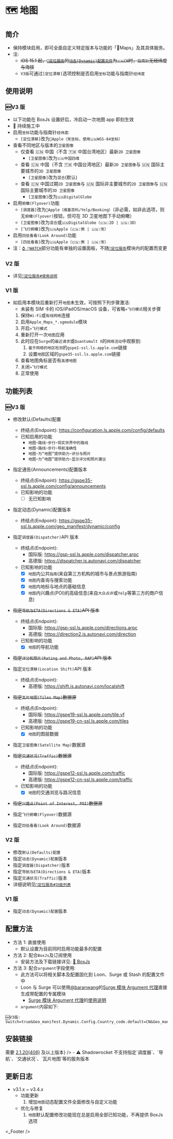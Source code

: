 
# 🗺 地图

## 简介

- 保持模块启用，即可全面自定义特定版本与功能的「Maps」及其具体服务。
- 注:
  - ~~iOS 15.1 起，[`📍定位服务`](./📍-定位服务)的[`动态(Dynamic)配置文件`](./📍-定位服务#动态dynamic配置文件)为`🇨🇳CN`时，`指南针`无经纬度与海拔~~
  - `V3版`可通过`[定位漂移]`选项控制是否启用`坐标`功能与指南针`经纬度`

## 使用说明

### 🆕V3 版

- 以下功能在 BoxJs 设置好后，冷启动一次地图 app 即刻生效
- 🚧 持续施工中
- 启用`坐标`功能与指南针`经纬度`:
  - `[定位漂移]`改为`Apple（🈶️坐标，使用🇺🇳WGS-84坐标）`
- 查看不同地区与版本的`卫星图像`
  - 仅查看 🇨🇳 中国（不含 🇹🇼 中国台湾地区）最新`2D 卫星图像`
    - `[卫星图像]`改为`🇨🇳中国四维`
  - 查看 🇨🇳 中国（不含 🇹🇼 中国台湾地区）最新`2D 卫星图像`与 🇺🇳 国际主要城市的`3D 卫星图像`
    - `[卫星图像]`改为`混合`(默认)
  - 查看 🇨🇳 中国过期`2D 卫星图像`与 🇺🇳 国际非主要城市的`2D 卫星图像`与 🇺🇳 国际主要城市的`3D 卫星图像`
    - `[卫星图像]`改为`🇺🇳DigitalGlobe`
- 启用`俯瞰(Flyover)`功能
  - `[调度器]`改为`Apple（维基百科/Yelp/Booking）`（非必需，如非此选项，则无`俯瞰(Flyover)`按钮，但可在 3D 卫星地图下手动俯瞰）
  - `[卫星图像]`改为`混合`或`🇺🇳DigitalGlobe（🇨🇳:2D | 🇺🇳:3D）`
  - `[飞行俯瞰]`改为`🇺🇳Apple（🇨🇳:🈚️ | 🇺🇳:🈶️）`
- 启用`四处看看(Look Around)`功能
  - `[四处看看]`改为`🇺🇳Apple（🇨🇳:🈚️ | 🇺🇳:🈶️）`
- 注：[`⌚️ WATCH`](./⌚%EF%B8%8F-WATCH)部分功能有单独的设置面板，不随[`📍定位服务`](./📍-定位服务)模块内的配置而变更

### V2 版

- 详见[`📍定位服务#使用说明`](./📍-定位服务#使用说明)

### V1 版

- 如启用本模块后重新打开`地图`未生效，可按照下列步骤激活:
  - 未装有 SIM 卡的 iOS/iPadOS/macOS 设备，可省略`✈️飞行模式`相关步骤
  1. 保持`Wi-Fi`或`有线网络`连接
  2. 启用`Apple_Maps_*.sgmodule`模块
  3. 开启`✈️飞行模式`
  4. 重新打开一次`地图`应用
  5. 此时应在`Surge`的`最近请求`或`Quantumult X`的`网络活动`中观察到:
     1. `基于网络的地区检测`的`gspe1-ssl.ls.apple.com`链接
     2. 设置`地图`区域的`gspe35-ssl.ls.apple.com`链接
  6. 查看地图角标是否有`高德地图`
  7. 关闭`✈️飞行模式`
  8. 正常使用

## 功能列表

### 🆕V3 版

- 修改默认(Defaults)配置

  - 终结点(Endpoint): https://configuration.ls.apple.com/config/defaults
  - 已知启用的功能
    - `地图`-`路线`-`步行`-`现实世界中的路线`
    - `地图`-`路线`-`步行`-`导航准确性`
    - `地图`-`为“地图”提供助力`-`评分与照片`
    - `地图`-`为“地图”提供助力`-`显示评分和照片建议`

- 指定通告(Announcements)配置版本

  - 终结点(Endpoint): https://gspe35-ssl.ls.apple.com/config/announcements
  - 已知影响的功能
    - [ ] 无已知影响

- 指定动态(Dynamic)配置版本

  - 终结点(Endpoint): https://gspe35-ssl.ls.apple.com/geo_manifest/dynamic/config

- 指定`调度器(Dispatcher)`API 版本

  - 终结点(Endpoint):
    - 国际版: https://gsp-ssl.ls.apple.com/dispatcher.arpc
    - 高德版: https://dispatcher.is.autonavi.com/dispatcher
  - 已知影响的功能
    - [x] `地图`内公共`指南`(来自第三方机构的城市与景点旅游指南)
    - [x] `地图`内查询与搜索功能
    - [x] `地图`内地标与地点的基础信息
    - [x] `地图`内兴趣点(POI)的高级信息(来自`大众点评`或`Yelp`等第三方的商户信息)

- ~~指定`导航与ETA(Directions & ETA)`API 版本~~

  - 终结点(Endpoint):
    - 国际版: https://gsp-ssl.ls.apple.com/directions.arpc
    - 高德版: https://direction2.is.autonavi.com/direction
  - 已知影响的功能
    - [x] `地图`的导航功能

- ~~指定`评分和照片(Rating and Photo, RAP)`API 版本~~

- 指定`定位漂移(Location Shift)`API 版本

  - 终结点(Endpoint):
    - 高德版: https://shift.is.autonavi.com/localshift

- ~~指定`瓦片地图(Tiles Map)`数据源~~

  - 终结点(Endpoint):
    - 国际版: https://gspe19-ssl.ls.apple.com/tile.vf
    - 高德版: https://gspe19-cn-ssl.ls.apple.com/tiles
  - 已知影响的功能
    - [x] `地图`的图层数据

- 指定`卫星图像(Satellite Map)`数据源

- ~~指定`交通状况(Traffic)`数据源~~

  - 终结点(Endpoint):
    - 国际版: https://gspe12-ssl.ls.apple.com/traffic
    - 高德版: https://gspe12-cn-ssl.ls.apple.com/traffic
  - 已知影响的功能
    - [x] `地图`的交通浏览与路况信息

- ~~指定`兴趣点(Point of Interest, POI)`数据源~~

- 指定`飞行俯瞰(Flyover)`数据源

- 指定`四处看看(Look Around)`数据源

### V2 版

- 修改`默认(Defaults)配置`
- 指定`动态(Dynamic)配置`版本
- 指定`调度器(Dispatcher)`版本
- 指定`导航与ETA(Directions & ETA)`版本
- 指定`交通状况(Traffic)`版本
- 详细说明见[`📍定位服务#功能列表`](./📍-定位服务#功能列表)

### V1 版

- 指定`动态(Dynamic)配置`版本

## 配置方法

- 方法 1: 直接使用
  - 默认设置为目前同时启用功能最多的配置
- 方法 2: 配合`BoxJs`及订阅使用
  - 安装方法及下载链接详见: [🧰 BoxJs](../../BoxJs/wiki)
- 方法 3: 配合`argument`字段使用:
  - 此方法可以将相关脚本及配置固化到 Loon、Surge 或 Stash 的配置文件中
  - Loon 与 Surge 可以使用[@baranwang](https://github.com/baranwang)的[Surge 模块 Argument 代理](https://sgmodule-argument-proxy.vercel.app/)直接生成带配置的专属模块
    - [Surge 模块 Argument 代理](https://sgmodule-argument-proxy.vercel.app/)的[使用说明](https://github.com/baranwang/sgmodule-argument-proxy#readme)
  - `argument`内容如下:

```
🆕V3版:
Switch=true&Geo_manifest.Dynamic.Config.Country_code.default=CN&Geo_manifest.Dynamic.Config.Country_code.watchOS=US
```

## 安装链接

<ModuleInstall urlPrefix="https://github.com/NSRingo/GeoServices/releases/latest/download/">
  <ModuleInstall.Tab type='loon'>
    <ModuleInstall.Item url='Maps.plugin' badge={<>需要 <a href='https://t.me/LoonNews/673' target="_blank">2.1.20(406)</a> 及以上版本</>} />
  </ModuleInstall.Tab>
  <ModuleInstall.Tab type='surge'>
    <ModuleInstall.Item url='Maps.sgmodule'/>
  </ModuleInstall.Tab>
  <ModuleInstall.Tab type='qx'>
    <ModuleInstall.Item url='Maps.snippet'/>
  </ModuleInstall.Tab>
  <ModuleInstall.Tab type='stash'>
    <ModuleInstall.Item url='Maps.stoverride'/>
  </ModuleInstall.Tab>
  <ModuleInstall.Tab type='shadowrocket'>
    <ModuleInstall.Item url='Maps.srmodule'>
      - ⚠️ Shadowrocket 不支持指定`调度器`、`导航`、`交通状况`、`瓦片地图`等的服务版本
    </ModuleInstall.Item>
  </ModuleInstall.Tab>
</ModuleInstall>

## 更新日志

- v3.1.x ~ v3.4.x
  - 功能更新
    1. 增加`地图`动态配置文件全面修改与自定义功能
  - 优化与修复
    1. `地图`默认配置修改功能现在总是启用全部已知功能，不再提供 BoxJs 选项

<_Footer />
